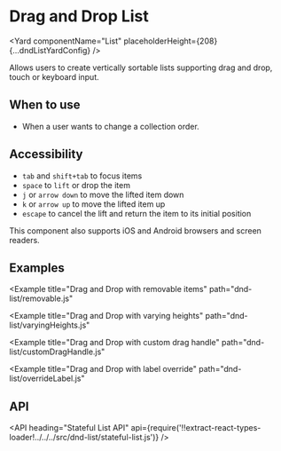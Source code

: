 <!--
Copyright (c) 2018-2020 Uber Technologies, Inc.

This source code is licensed under the MIT license found in the
LICENSE file in the root directory of this source tree.
-->





# Drag and Drop List

<Yard componentName="List" placeholderHeight={208} {...dndListYardConfig} />

Allows users to create vertically sortable lists supporting drag and drop, touch or keyboard input.

## When to use

- When a user wants to change a collection order.

## Accessibility

- `tab` and `shift+tab` to focus items
- `space` to `lift` or drop the item
- `j` or `arrow down` to move the lifted item down
- `k` or `arrow up` to move the lifted item up
- `escape` to cancel the lift and return the item to its initial position

This component also supports iOS and Android browsers and screen readers.

## Examples

<Example title="Drag and Drop basic usage" path="dnd-list/stateless.js">
  <Stateless />
</Example>

<Example title="Drag and Drop stateful usage" path="dnd-list/basic.js">
  <Basic />
</Example>

<Example
  title="Drag and Drop with removable items"
  path="dnd-list/removable.js"
>
  <Removable />
</Example>

<Example
  title="Drag and Drop with varying heights"
  path="dnd-list/varyingHeights.js"
>
  <VaryingHeights />
</Example>

<Example
  title="Drag and Drop with custom drag handle"
  path="dnd-list/customDragHandle.js"
>
  <CustomDragHandle />
</Example>

<Example
  title="Drag and Drop with label override"
  path="dnd-list/overrideLabel.js"
>
  <OverrideLabel />
</Example>

## API

<API
  heading="Stateful List API"
  api={require('!!extract-react-types-loader!../../../src/dnd-list/stateful-list.js')}
/>

<Exports component={ListExports} title="DnD exports" path="baseui/dnd-list" />
